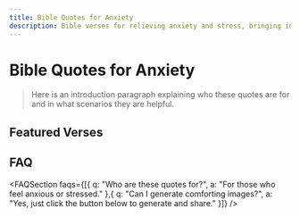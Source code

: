 ```yaml
---
title: Bible Quotes for Anxiety
description: Bible verses for relieving anxiety and stress, bringing inner peace.
---
```



# Bible Quotes for Anxiety

> Here is an introduction paragraph explaining who these quotes are for and in what scenarios they are helpful.

<AIQuoteGenerator />

## Featured Verses

<BibleQuoteCard reference="Philippians 4:6" content="Do not be anxious about anything..." />
<BibleQuoteCard reference="1 Peter 5:7" content="Cast all your anxiety on him because he cares for you." />

## FAQ

<FAQSection faqs={[{ q: "Who are these quotes for?", a: "For those who feel anxious or stressed." },{ q: "Can I generate comforting images?", a: "Yes, just click the button below to generate and share." }]} />

<CTASection /> 